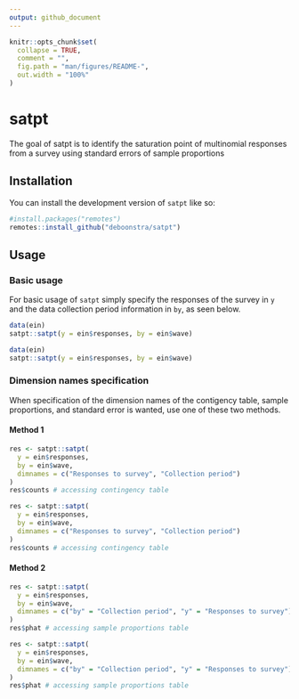 ```yaml
---
output: github_document
---
```


<!-- README.md is generated from README.Rmd. Please edit that file -->

```r
knitr::opts_chunk$set(
  collapse = TRUE,
  comment = "",
  fig.path = "man/figures/README-",
  out.width = "100%"
)
```

# satpt

<!-- badges: start -->
<!-- badges: end -->

The goal of satpt is to identify the saturation point of multinomial responses from a survey using standard errors of sample proportions

## Installation

You can install the development version of `satpt` like so:

```r
#install.packages("remotes")
remotes::install_github("deboonstra/satpt")
```

## Usage

### Basic usage
For basic usage of `satpt` simply specify the responses of the survey in `y` and the data collection period information in `by`, as seen below. 
```r
data(ein)
satpt::satpt(y = ein$responses, by = ein$wave)
```

```r
data(ein)
satpt::satpt(y = ein$responses, by = ein$wave)
```

### Dimension names specification
When specification of the dimension names of the contigency table, sample proportions, and standard error is wanted, use one of these two methods.

#### Method 1
```r
res <- satpt::satpt(
  y = ein$responses,
  by = ein$wave,
  dimnames = c("Responses to survey", "Collection period")
)
res$counts # accessing contingency table
```

```r
res <- satpt::satpt(
  y = ein$responses,
  by = ein$wave,
  dimnames = c("Responses to survey", "Collection period")
)
res$counts # accessing contingency table
```

#### Method 2
```r
res <- satpt::satpt(
  y = ein$responses,
  by = ein$wave,
  dimnames = c("by" = "Collection period", "y" = "Responses to survey")
)
res$phat # accessing sample proportions table
```

```r
res <- satpt::satpt(
  y = ein$responses,
  by = ein$wave,
  dimnames = c("by" = "Collection period", "y" = "Responses to survey")
)
res$phat # accessing sample proportions table
```